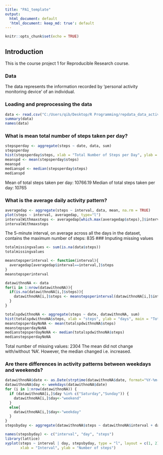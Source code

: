 ---
title: "PA1_template"
output:
  html_document: default
  'html_document: keep_md: true': default
---

```{r setup, include=FALSE}
knitr::opts_chunk$set(echo = TRUE)
```

## Introduction

This is the course project 1 for Reproducible Research course.

### Data

The data represents the information recorded by 'personal activity monitoring device' of an individual.

### Loading and preprocessing the data
```{r}
data <- read.csv("C:/Users/qib/Desktop/R Programming/repdata_data_activity/activity.csv")
summary(data)
names(data)
```

### What is mean total number of steps taken per day?
```{r}
stepsperday <- aggregate(steps ~ date, data, sum)
stepsperday
hist(stepsperday$steps, xlab = "Total Number of Steps per Day", ylab = "Number of Days", main = "Steps taken each day")
meanspd <- mean(stepsperday$steps)
meanspd
medianspd <- median(stepsperday$steps)
medianspd
```
Mean of total steps taken per day: 10766.19
Median of total steps taken per day: 10765

### What is the average daily activity pattern?
```{r}
averagedap <- aggregate(steps ~ interval, data, mean, na.rm = TRUE)
plot(steps ~ interval, averagedap, type="l")
intervalWithmaxsteps <- averagedap[which.max(averagedap$steps),]$interval
intervalWithmaxsteps
```
The 5-minute interval, on average across all the days in the dataset, contains the maximum number of steps: 835
### Imputing missing values
```{r}
totalmissingvalues <- sum(is.na(data$steps))
totalmissingvalues

meanstepsperinterval <- function(interval){
  averagedap[averagedap$interval==interval,]$steps
}
meanstepsperinterval

datawithnoNA <- data
for(i in 1:nrow(datawithnoNA)){
  if(is.na(datawithnoNA[i,]$steps)){
    datawithnoNA[i,]$steps <- meanstepsperinterval(datawithnoNA[i,]$interval)
  }
}

totalspdwithnoNA <- aggregate(steps ~ date, datawithnoNA, sum)
hist(totalspdwithnoNA$steps, xlab = "steps", ylab = "days", main = "Total Steps per Day with no NA")
meanstepsperdayNoNA <- mean(totalspdwithnoNA$steps)
meanstepsperdayNoNA
medianstepsperdayNoNA <- median(totalspdwithnoNA$steps)
medianstepsperdayNoNA


```
Total number of missing values: 2304
The mean did not change with/without 'NA'. However, the median changed i.e. increased.


### Are there differences in activity patterns between weekdays and weekends?
```{r}
datawithnoNA$date <- as.Date(strptime(datawithnoNA$date, format="%Y-%m-%d"))
datawithnoNA$day <- weekdays(datawithnoNA$date)
for (i in 1:nrow(datawithnoNA)) {
  if (datawithnoNA[i,]$day %in% c("Saturday","Sunday")) {
    datawithnoNA[i,]$day<-"weekend"
  }
  else{
    datawithnoNA[i,]$day<-"weekday"
  }
}
stepsbyday <- aggregate(datawithnoNA$steps ~ datawithnoNA$interval + datawithnoNA$day, datawithnoNA, mean)

names(stepsbyday) <- c("interval", "day", "steps")
library(lattice)
xyplot(steps ~ interval | day, stepsbyday, type = "l", layout = c(1, 2), 
       xlab = "Interval", ylab = "Number of steps")
```